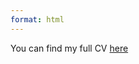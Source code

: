```yaml
---
format: html
---
```


You can find my full CV <a href="files/CV_Raffaele_Danna.pdf" target="_blank">here</a>
